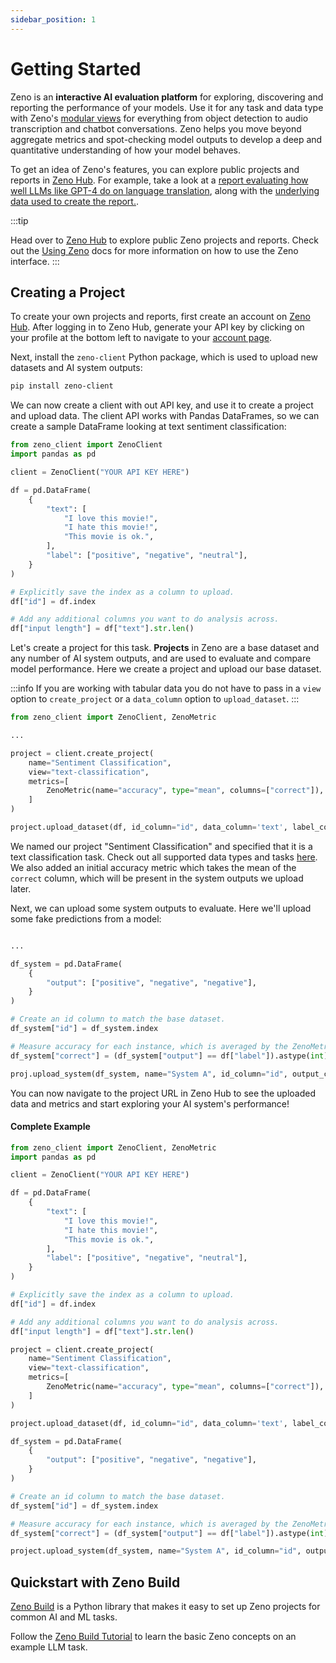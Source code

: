 ```yaml
---
sidebar_position: 1
---
```



# Getting Started

Zeno is an **interactive AI evaluation platform** for exploring, discovering and reporting the performance of your models.
Use it for any task and data type with Zeno's [modular views](/docs/views/) for everything from object detection to audio transcription and chatbot conversations.
Zeno helps you move beyond aggregate metrics and spot-checking model outputs to develop a deep and quantitative understanding of how your model behaves.

To get an idea of Zeno's features, you can explore public projects and reports in [Zeno Hub](https://hub.zenoml.com).
For example, take a look at a [report evaluating how well LLMs like GPT-4 do on language translation](https://hub.zenoml.com/report/cabreraalex/GPT%20MT%20Benchmark%20Report), along with the [underlying data used to create the report.](https://hub.zenoml.com/project/cabreraalex/GPT%20MT%20Benchmark/explore).

:::tip

Head over to [Zeno Hub](https://hub.zenoml.com) to explore public Zeno projects and reports.
Check out the [Using Zeno](/docs/using-zeno/) docs for more information on how to use the Zeno interface.
:::

## Creating a Project

To create your own projects and reports, first create an account on [Zeno Hub](https://hub.zenoml.com/signup).
After logging in to Zeno Hub, generate your API key by clicking on your profile at the bottom left to navigate to your [account page](https://hub.zenoml.com/account).

Next, install the `zeno-client` Python package, which is used to upload new datasets and AI system outputs:

```bash
pip install zeno-client
```

We can now create a client with out API key, and use it to create a project and upload data. The client API works with Pandas DataFrames, so we can create a sample DataFrame looking at text sentiment classification:

```python
from zeno_client import ZenoClient
import pandas as pd

client = ZenoClient("YOUR API KEY HERE")

df = pd.DataFrame(
    {
        "text": [
            "I love this movie!",
            "I hate this movie!",
            "This movie is ok.",
        ],
        "label": ["positive", "negative", "neutral"],
    }
)

# Explicitly save the index as a column to upload.
df["id"] = df.index

# Add any additional columns you want to do analysis across.
df["input length"] = df["text"].str.len()
```

Let's create a project for this task. **Projects** in Zeno are a base dataset and any number of AI system outputs, and are used to evaluate and compare model performance. Here we create a project and upload our base dataset.

:::info
If you are working with tabular data you do not have to pass in a `view` option to `create_project` or a `data_column` option to `upload_dataset`.
:::

```python
from zeno_client import ZenoClient, ZenoMetric

...

project = client.create_project(
    name="Sentiment Classification",
    view="text-classification",
    metrics=[
        ZenoMetric(name="accuracy", type="mean", columns=["correct"]),
    ]
)

project.upload_dataset(df, id_column="id", data_column='text', label_column="label")
```

We named our project "Sentiment Classification" and specified that it is a text classification task.
Check out all supported data types and tasks [here](https://zenoml.com/docs/views/).
We also added an initial accuracy metric which takes the mean of the `correct` column, which will be present in the system outputs we upload later.

Next, we can upload some system outputs to evaluate. Here we'll upload some fake predictions from a model:

```python

...

df_system = pd.DataFrame(
    {
        "output": ["positive", "negative", "negative"],
    }
)

# Create an id column to match the base dataset.
df_system["id"] = df_system.index

# Measure accuracy for each instance, which is averaged by the ZenoMetric above.
df_system["correct"] = (df_system["output"] == df["label"]).astype(int)

proj.upload_system(df_system, name="System A", id_column="id", output_column="output")
```

You can now navigate to the project URL in Zeno Hub to see the uploaded data and metrics and start exploring your AI system's performance!

#### Complete Example

```python
from zeno_client import ZenoClient, ZenoMetric
import pandas as pd

client = ZenoClient("YOUR API KEY HERE")

df = pd.DataFrame(
    {
        "text": [
            "I love this movie!",
            "I hate this movie!",
            "This movie is ok.",
        ],
        "label": ["positive", "negative", "neutral"],
    }
)

# Explicitly save the index as a column to upload.
df["id"] = df.index

# Add any additional columns you want to do analysis across.
df["input length"] = df["text"].str.len()

project = client.create_project(
    name="Sentiment Classification",
    view="text-classification",
    metrics=[
        ZenoMetric(name="accuracy", type="mean", columns=["correct"]),
    ]
)

project.upload_dataset(df, id_column="id", data_column='text', label_column="label")

df_system = pd.DataFrame(
    {
        "output": ["positive", "negative", "negative"],
    }
)

# Create an id column to match the base dataset.
df_system["id"] = df_system.index

# Measure accuracy for each instance, which is averaged by the ZenoMetric above.
df_system["correct"] = (df_system["output"] == df["label"]).astype(int)

project.upload_system(df_system, name="System A", id_column="id", output_column="output")
```

## Quickstart with Zeno Build

[Zeno Build](https://github.com/zeno-ml/zeno-build) is a Python library that makes it easy to set up Zeno projects for common AI and ML tasks.

Follow the [Zeno Build Tutorial](https://github.com/zeno-ml/zeno-build/tree/main/docs/tutorial) to learn the basic Zeno concepts on an example LLM task.
